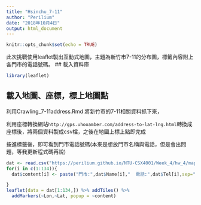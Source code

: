 ```yaml
---
title: "Hsinchu_7-11"
author: "Perilium"
date: "2018年10月4日"
output: html_document
---
```

```r
knitr::opts_chunk$set(echo = TRUE)
```
此次挑戰使用leaflet製出互動式地圖，主題為新竹市7-11的分布圖，標籤內容附上各門市的電話號碼。
## 載入資料庫
```r
library(leaflet)
```

## 載入地圖、座標，標上地圖點
利用Crawling_7-11address.Rmd 將新竹市的7-11相關資料抓下來，

利用座標轉換網站`http://gps.uhooamber.com/address-to-lat-lng.html `轉換成座標後，將兩個資料製成csv檔，之後在地圖上標上點即完成

按進標籤後，即可看到門市電話號碼(本來是想放門市名稱與電話，但是會出問題，等我更新程式碼再說)

```r
dat <- read.csv("https://perilium.github.io/NTU-CSX4001/Week_4/hw_4/map/7-11raw.csv")
for(i in c(1:134)){
  dat$content[i] <- paste("門市:",dat$Name[i],"  電話:",dat$Tel[i],sep="")

}
leaflet(data = dat[1:134,]) %>% addTiles() %>%
  addMarkers(~Lon,~Lat, popup = ~content)
```

